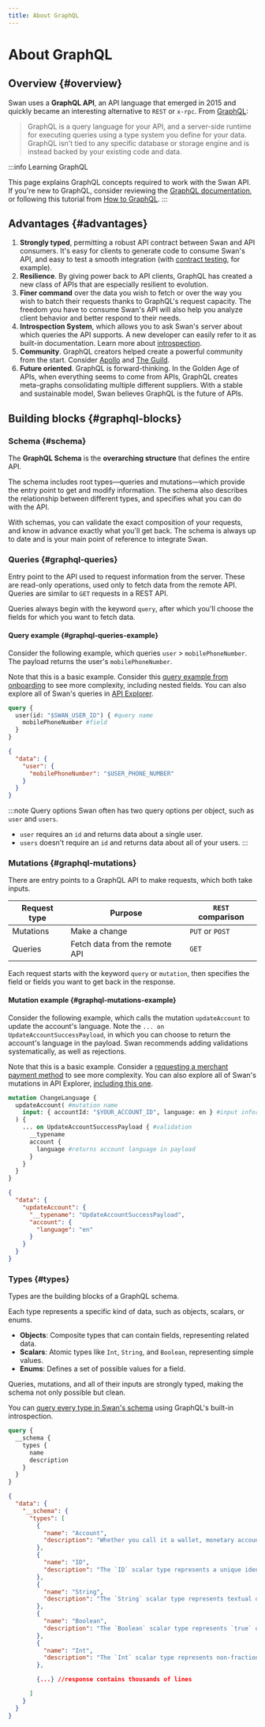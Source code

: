 ```yaml
---
title: About GraphQL
---
```


# About GraphQL

## Overview {#overview}

Swan uses a **GraphQL API**, an API language that emerged in 2015 and quickly became an interesting alternative to `REST` or `x-rpc`.
From [GraphQL](https://graphql.org/learn/):

> GraphQL is a query language for your API, and a server-side runtime for executing queries using a type system you define for your data. GraphQL isn't tied to any specific database or storage engine and is instead backed by your existing code and data.

:::info Learning GraphQL

This page explains GraphQL concepts required to work with the Swan API.
If you're new to GraphQL, consider reviewing the [GraphQL documentation](https://graphql.org/learn/), or following this tutorial from [How to GraphQL](https://www.howtographql.com/).
:::

## Advantages {#advantages}

1. **Strongly typed**, permitting a robust API contract between Swan and API consumers. It's easy for clients to generate code to consume Swan's API, and easy to test a smooth integration (with [contract testing](https://pactflow.io/blog/what-is-contract-testing/), for example).
1. **Resilience**. By giving power back to API clients, GraphQL has created a new class of APIs that are especially resilient to evolution.
1. **Finer command** over the data you wish to fetch or over the way you wish to batch their requests thanks to GraphQL's request capacity. The freedom you have to consume Swan's API will also help you analyze client behavior and better respond to their needs.
1. **Introspection System**, which allows you to ask Swan's server about which queries the API supports. A new developer can easily refer to it as built-in documentation. Learn more about [introspection](https://graphql.org/learn/introspection/).
1. **Community**. GraphQL creators helped create a powerful community from the start. Consider [Apollo](https://www.apollographql.com/) and [The Guild](https://the-guild.dev/).
1. **Future oriented**. GraphQL is forward-thinking. In the Golden Age of APIs, when everything seems to come from APIs, GraphQL creates meta-graphs consolidating multiple different suppliers. With a stable and sustainable model, Swan believes GraphQL is the future of APIs.

## Building blocks {#graphql-blocks}

### Schema {#schema}

The **GraphQL Schema** is the **overarching structure** that defines the entire API.

The schema includes root types—queries and mutations—which provide the entry point to get and modify information.
The schema also describes the relationship between different types, and specifies what you can do with the API.

With schemas, you can validate the exact composition of your requests, and know in advance exactly what you'll get back.
The schema is always up to date and is your main point of reference to integrate Swan.

### Queries {#graphql-queries}

Entry point to the API used to request information from the server.
These are read-only operations, used only to fetch data from the remote API.
Queries are similar to `GET` requests in a REST API.

Queries always begin with the keyword `query`, after which you'll choose the fields for which you want to fetch data.

#### Query example {#graphql-queries-example}

Consider the following example, which queries `user` > `mobilePhoneNumber`.
The payload returns the user's `mobilePhoneNumber`.

Note that this is a basic example.
Consider this [query example from onboarding](../topics/onboarding/overview/guide-get-info.mdx#query) to see more complexity, including nested fields.
You can also explore all of Swan's queries in [API Explorer](https://explorer.swan.io/).

```graphql title="Query" showLineNumbers
query { 
  user(id: "$SWAN_USER_ID") { #query name
    mobilePhoneNumber #field
  }
}
```

```json title="Payload" {4} showLineNumbers
{
  "data": {
    "user": {
      "mobilePhoneNumber": "$USER_PHONE_NUMBER"
    }
  }
}
```

:::note Query options
Swan often has two query options per object, such as `user` and `users`.

- `user` requires an `id` and returns data about a single user.
- `users` doesn't require an `id` and returns data about all of your users.
:::

### Mutations {#graphql-mutations}

There are entry points to a GraphQL API to make requests, which both take inputs.

| Request type | Purpose | `REST` comparison |
|---|---|---|
| Mutations | Make a change | `PUT` or `POST` |
| Queries | Fetch data from the remote API | `GET` |

Each request starts with the keyword `query` or `mutation`, then specifies the field or fields you want to get back in the response.

#### Mutation example {#graphql-mutations-example}

Consider the following example, which calls the mutation `updateAccount` to update the account's language.
Note the `... on UpdateAccountSuccessPayload`, in which you can choose to return the account's language in the payload.
Swan recommends adding validations systematically, as well as rejections.

Note that this is a basic example.
Consider a [requesting a merchant payment method](../topics/merchants/sdd/guide-request.mdx) to see more complexity.
You can also explore all of Swan's mutations in API Explorer, [including this one](https://explorer.swan.io?query=bXV0YXRpb24gTXlNdXRhdGlvbiB7CiAgdXBkYXRlQWNjb3VudChpbnB1dDogeyBhY2NvdW50SWQ6ICIkWU9VUl9BQ0NPVU5UX0lEIiwgbGFuZ3VhZ2U6IGVuIH0pIHsKICAgIC4uLiBvbiBVcGRhdGVBY2NvdW50U3VjY2Vzc1BheWxvYWQgewogICAgICBfX3R5cGVuYW1lCiAgICAgIGFjY291bnQgewogICAgICAgIGxhbmd1YWdlCiAgICAgIH0KICAgIH0KICB9Cn0K&tab=api).

```graphql title="Mutation" {3,5} showLineNumbers
mutation ChangeLanguage {
  updateAccount( #mutation name
    input: { accountId: "$YOUR_ACCOUNT_ID", language: en } #input information
  ) {
    ... on UpdateAccountSuccessPayload { #validation
      __typename
      account {
        language #returns account language in payload
      }
    }
  }
}

```

```json title="Payload" {4,6} showLineNumbers
{
  "data": {
    "updateAccount": {
      "__typename": "UpdateAccountSuccessPayload",
      "account": {
        "language": "en"
      }
    }
  }
}
```

### Types {#types}

Types are the building blocks of a GraphQL schema.

Each type represents a specific kind of data, such as objects, scalars, or enums.

- **Objects**: Composite types that can contain fields, representing related data.
- **Scalars**: Atomic types like `Int`, `String`, and `Boolean`, representing simple values.
- **Enums**: Defines a set of possible values for a field.

Queries, mutations, and all of their inputs are strongly typed, making the schema not only possible but clean.

You can [query every type in Swan's schema](https://explorer.swan.io?query=cXVlcnkgewogIF9fc2NoZW1hIHsKICAgIHR5cGVzIHsKICAgICAgbmFtZQogICAgICBkZXNjcmlwdGlvbgogICAgfQogIH0KfQo%3D&tab=api) using GraphQL's built-in introspection.

```graphql title="Schema query" showLineNumbers
query {
  __schema {
    types {
      name
      description
    }
  }
}
```

```json title="Payload" showLineNumbers
{
  "data": {
    "__schema": {
      "types": [
        {
          "name": "Account",
          "description": "Whether you call it a wallet, monetary account, payment account or bank account, the notion of account is fundamental at Swan. All payment flows necessarily go through an account."
        },
        {
          "name": "ID",
          "description": "The `ID` scalar type represents a unique identifier, often used to refetch an object or as key for a cache. The ID type appears in a JSON response as a String; however, it is not intended to be human-readable. When expected as an input type, any string (such as `\"4\"`) or integer (such as `4`) input value will be accepted as an ID."
        },
        {
          "name": "String",
          "description": "The `String` scalar type represents textual data, represented as UTF-8 character sequences. The String type is most often used by GraphQL to represent free-form human-readable text."
        },
        {
          "name": "Boolean",
          "description": "The `Boolean` scalar type represents `true` or `false`."
        },
        {
          "name": "Int",
          "description": "The `Int` scalar type represents non-fractional signed whole numeric values. Int can represent values between -(2^31) and 2^31 - 1."
        },

        {...} //response contains thousands of lines

      ]
    }
  }
}
```
